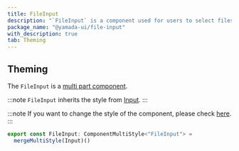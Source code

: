 ```yaml
---
title: FileInput
description: "`FileInput` is a component used for users to select files."
package_name: "@yamada-ui/file-input"
with_description: true
tab: Theming
---
```


## Theming

The `FileInput` is a [multi part component](/styled-system/theming/component-styles#multi-part-components).

:::note
`FileInput` inherits the style from [Input](/components/forms/input).
:::

:::note
If you want to change the style of the component, please check [here](/styled-system/theming/customize-theme#changing-the-style-of-components).
:::

```ts
export const FileInput: ComponentMultiStyle<"FileInput"> =
  mergeMultiStyle(Input)()
```
